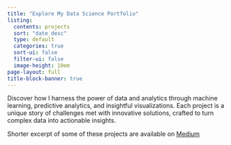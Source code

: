 ```yaml
---
title: "Explore My Data Science Portfolio"
listing:
  contents: projects
  sort: "date desc"
  type: default
  categories: true
  sort-ui: false
  filter-ui: false
  image-height: 10em
page-layout: full
title-block-banner: true
---
```


Discover how I harness the power of data and analytics through machine learning, predictive analytics, and insightful visualizations. Each project is a unique story of challenges met with innovative solutions, crafted to turn complex data into actionable insights.

::: callout-note
Shorter excerpt of some of these projects are available on [Medium](https://clfo2014.medium.com/using-customer-segmentation-to-create-customer-personas-34366a5f5925)
:::
